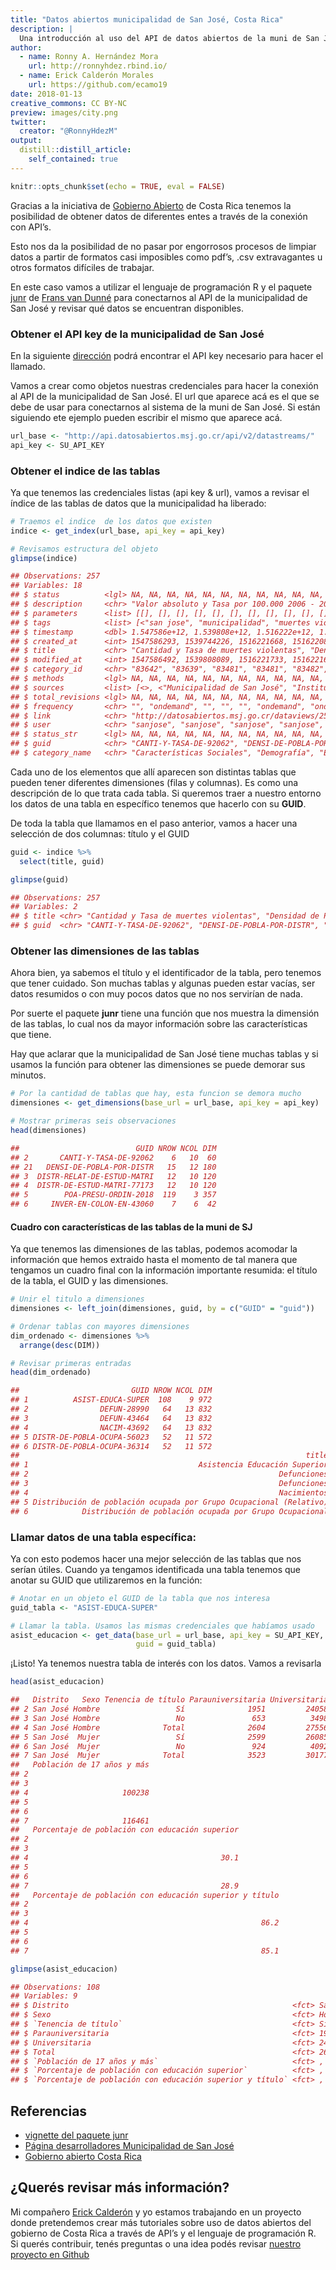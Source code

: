 ```yaml
---
title: "Datos abiertos municipalidad de San José, Costa Rica"
description: |
  Una introducción al uso del API de datos abiertos de la muni de San José
author:
  - name: Ronny A. Hernández Mora
    url: http://ronnyhdez.rbind.io/
  - name: Erick Calderón Morales
    url: https://github.com/ecamo19
date: 2018-01-13 
creative_commons: CC BY-NC
preview: images/city.png
twitter:
  creator: "@RonnyHdezM"
output:
  distill::distill_article:
    self_contained: true
---
```



```r
knitr::opts_chunk$set(echo = TRUE, eval = FALSE)
```

Gracias a la iniciativa de [Gobierno
Abierto](http://www.gobiernoabierto.go.cr/) de Costa Rica tenemos la
posibilidad de obtener datos de diferentes entes a través de la conexión
con API's.

Esto nos da la posibilidad de no pasar por engorrosos procesos de
limpiar datos a partir de formatos casi imposibles como pdf's, .csv
extravagantes u otros formatos difíciles de trabajar.

En este caso vamos a utilizar el lenguaje de programación R y el paquete
[junr](https://cran.r-project.org/web/packages/junr/index.html) de
[Frans van Dunné](https://github.com/FvD) para conectarnos al API de la
municipalidad de San José y revisar qué datos se encuentran disponibles.

### Obtener el API key de la municipalidad de San José

En la siguiente [dirección](http://datosabiertos.msj.go.cr/developers/)
podrá encontrar el API key necesario para hacer el llamado.

Vamos a crear como objetos nuestras credenciales para hacer la conexión
al API de la municipalidad de San José. El url que aparece acá es el que
se debe de usar para conectarnos al sistema de la muni de San José. Si
están siguiendo ete ejemplo pueden escribir el mismo que aparece acá.

```r
url_base <- "http://api.datosabiertos.msj.go.cr/api/v2/datastreams/"
api_key <- SU_API_KEY
```

### Obtener el indice de las tablas

Ya que tenemos las credenciales listas (api key & url), vamos a revisar
el índice de las tablas de datos que la municipalidad ha liberado:

```r
# Traemos el indice  de los datos que existen
indice <- get_index(url_base, api_key = api_key)

# Revisamos estructura del objeto 
glimpse(indice)

## Observations: 257
## Variables: 18
## $ status          <lgl> NA, NA, NA, NA, NA, NA, NA, NA, NA, NA, NA, NA, …
## $ description     <chr> "Valor absoluto y Tasa por 100.000 2006 - 2014",…
## $ parameters      <list> [[], [], [], [], [], [], [], [], [], [], [], []…
## $ tags            <list> [<"san jose", "municipalidad", "muertes violent…
## $ timestamp       <dbl> 1.547586e+12, 1.539808e+12, 1.516222e+12, 1.5162…
## $ created_at      <int> 1547586293, 1539744226, 1516221668, 1516220839, …
## $ title           <chr> "Cantidad y Tasa de muertes violentas", "Densida…
## $ modified_at     <int> 1547586492, 1539808089, 1516221733, 1516221641, …
## $ category_id     <chr> "83642", "83639", "83481", "83481", "83482", "83…
## $ methods         <lgl> NA, NA, NA, NA, NA, NA, NA, NA, NA, NA, NA, NA, …
## $ sources         <list> [<>, <"Municipalidad de San José", "Instituto N…
## $ total_revisions <lgl> NA, NA, NA, NA, NA, NA, NA, NA, NA, NA, NA, NA, …
## $ frequency       <chr> "", "ondemand", "", "", "", "ondemand", "ondeman…
## $ link            <chr> "http://datosabiertos.msj.go.cr/dataviews/250481…
## $ user            <chr> "sanjose", "sanjose", "sanjose", "sanjose", "Msj…
## $ status_str      <lgl> NA, NA, NA, NA, NA, NA, NA, NA, NA, NA, NA, NA, …
## $ guid            <chr> "CANTI-Y-TASA-DE-92062", "DENSI-DE-POBLA-POR-DIS…
## $ category_name   <chr> "Características Sociales", "Demografía", "Educa…
```

Cada uno de los elementos que allí aparecen son distintas tablas que
pueden tener diferentes dimensiones (filas y columnas). Es como una
descripción de lo que trata cada tabla. Si queremos traer a nuestro
entorno los datos de una tabla en específico tenemos que hacerlo con su
**GUID**.

De toda la tabla que llamamos en el paso anterior, vamos a hacer una
selección de dos columnas: título y el GUID

```r
guid <- indice %>% 
  select(title, guid)

glimpse(guid)

## Observations: 257
## Variables: 2
## $ title <chr> "Cantidad y Tasa de muertes violentas", "Densidad de Pobla…
## $ guid  <chr> "CANTI-Y-TASA-DE-92062", "DENSI-DE-POBLA-POR-DISTR", "DIST…
```

### Obtener las dimensiones de las tablas

Ahora bien, ya sabemos el título y el identificador de la tabla, pero
tenemos que tener cuidado. Son muchas tablas y algunas pueden estar
vacías, ser datos resumidos o con muy pocos datos que no nos servirían
de nada.

Por suerte el paquete **junr** tiene una función que nos muestra la
dimensión de las tablas, lo cual nos da mayor información sobre las
características que tiene.

Hay que aclarar que la municipalidad de San José tiene muchas tablas y
si usamos la función para obtener las dimensiones se puede demorar sus
minutos.

```r
# Por la cantidad de tablas que hay, esta funcion se demora mucho
dimensiones <- get_dimensions(base_url = url_base, api_key = api_key)

# Mostrar primeras seis observaciones
head(dimensiones)

##                          GUID NROW NCOL DIM
## 2       CANTI-Y-TASA-DE-92062    6   10  60
## 21   DENSI-DE-POBLA-POR-DISTR   15   12 180
## 3  DISTR-RELAT-DE-ESTUD-MATRI   12   10 120
## 4  DISTR-DE-ESTUD-MATRI-77173   12   10 120
## 5        POA-PRESU-ORDIN-2018  119    3 357
## 6     INVER-EN-COLON-EN-43060    7    6  42
```

#### Cuadro con características de las tablas de la muni de SJ

Ya que tenemos las dimensiones de las tablas, podemos acomodar la
información que hemos extraido hasta el momento de tal manera que
tengamos un cuadro final con la información importante resumida: el
título de la tabla, el GUID y las dimensiones.

```r
# Unir el titulo a dimensiones
dimensiones <- left_join(dimensiones, guid, by = c("GUID" = "guid"))

# Ordenar tablas con mayores dimensiones
dim_ordenado <- dimensiones %>%
  arrange(desc(DIM))

# Revisar primeras entradas
head(dim_ordenado)

##                         GUID NROW NCOL DIM
## 1          ASIST-EDUCA-SUPER  108    9 972
## 2                DEFUN-28990   64   13 832
## 3                DEFUN-43464   64   13 832
## 4                NACIM-43692   64   13 832
## 5 DISTR-DE-POBLA-OCUPA-56023   52   11 572
## 6 DISTR-DE-POBLA-OCUPA-36314   52   11 572
##                                                                title
## 1                                      Asistencia Educación Superior
## 2                                                        Defunciones
## 3                                                        Defunciones
## 4                                                        Nacimientos
## 5 Distribución de población ocupada por Grupo Ocupacional (Relativo)
## 6            Distribución de población ocupada por Grupo Ocupacional
```

### Llamar datos de una tabla específica:

Ya con esto podemos hacer una mejor selección de las tablas que nos
serían útiles. Cuando ya tengamos identificada una tabla tenemos que
anotar su GUID que utilizaremos en la función:

```r
# Anotar en un objeto el GUID de la tabla que nos interesa
guid_tabla <- "ASIST-EDUCA-SUPER"

# Llamar la tabla. Usamos las mismas credenciales que habíamos usado
asist_educacion <- get_data(base_url = url_base, api_key = SU_API_KEY, 
                            guid = guid_tabla)
```

¡Listo! Ya tenemos nuestra tabla de interés con los datos. Vamos a
revisarla

```r
head(asist_educacion)

##   Distrito   Sexo Tenencia de título Parauniversitaria Universitaria Total
## 2 San José Hombre                 Sí              1951         24058 26009
## 3 San José Hombre                 No               653          3498  4151
## 4 San José Hombre              Total              2604         27556 30160
## 5 San José  Mujer                 Sí              2599         26085 28684
## 6 San José  Mujer                 No               924          4092  5016
## 7 San José  Mujer              Total              3523         30177 33700
##   Población de 17 años y más
## 2                           
## 3                           
## 4                     100238
## 5                           
## 6                           
## 7                     116461
##   Porcentaje de población con educación superior
## 2                                               
## 3                                               
## 4                                           30.1
## 5                                               
## 6                                               
## 7                                           28.9
##   Porcentaje de población con educación superior y título
## 2                                                        
## 3                                                        
## 4                                                    86.2
## 5                                                        
## 6                                                        
## 7                                                    85.1

glimpse(asist_educacion)

## Observations: 108
## Variables: 9
## $ Distrito                                                  <fct> San Jo…
## $ Sexo                                                      <fct> Hombre…
## $ `Tenencia de título`                                      <fct> Sí, No…
## $ Parauniversitaria                                         <fct> 1951, …
## $ Universitaria                                             <fct> 24058,…
## $ Total                                                     <fct> 26009,…
## $ `Población de 17 años y más`                              <fct> , , 10…
## $ `Porcentaje de población con educación superior`          <fct> , , 30…
## $ `Porcentaje de población con educación superior y título` <fct> , , 86…
```


Referencias
-----------

-   [vignette del paquete
    junr](https://cran.r-project.org/web/packages/junr/vignettes/acceder-junar-api.html)
-   [Página desarrolladores Municipalidad de San
    José](http://datosabiertos.msj.go.cr/developers/)
-   [Gobierno abierto Costa Rica](http://www.gobiernoabierto.go.cr/)

## ¿Querés revisar más información?

Mi compañero [Erick Calderón](https://github.com/ecamo19) y yo estamos trabajando en un proyecto donde pretendemos crear más tutoriales sobre uso de datos abiertos del gobierno de Costa Rica a través de API's y el lenguaje de programación R. Si querés contribuir, tenés preguntas o una idea podés revisar [nuestro proyecto en Github](https://github.com/datos-abiertos-cr)


